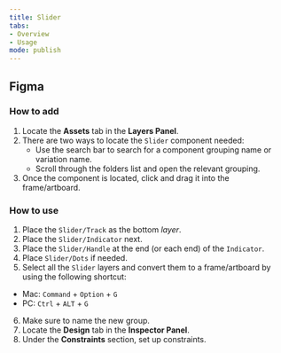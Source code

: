 ```yaml
---
title: Slider 
tabs: 
- Overview
- Usage
mode: publish
---
```



## Figma

### How to add

1. Locate the **Assets** tab in the **Layers Panel**.
2. There are two ways to locate the `Slider` component needed:
	* Use the search bar to search for a component grouping name or variation name.
	* Scroll through the folders list and open the relevant grouping.
3. Once the component is located, click and drag it into the frame/artboard. 


### How to use

1. Place the `Slider/Track` as the bottom *layer*. 
2. Place the `Slider/Indicator` next.
3. Place the `Slider/Handle` at the end (or each end) of the `Indicator`.
4. Place `Slider/Dots` if needed. 
5. Select all the `Slider` layers and convert them to a frame/artboard by using the following shortcut: 
  * Mac: `Command` + `Option` + `G`
  * PC: `Ctrl` + `ALT` + `G`
6. Make sure to name the new group. 
7. Locate the **Design** tab in the **Inspector Panel**.
8. Under the **Constraints** section, set up constraints.
